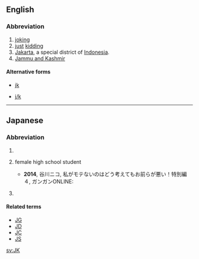 {{also|JK|jk|j/k}}
==English==

===Abbreviation===
{{rfc-header|Abbreviation}}
{{head|en|abbreviation}}

# [[joking]]
# [[just]] [[kidding]]
# [[Jakarta]], a special district of [[Indonesia]].
# [[Jammu and Kashmir]]

====Alternative forms====
* {{sense|joking}} [[jk]]
* {{sense|just kidding}} [[j/k]]

----

==Japanese==

===Abbreviation===
{{rfc-header|Abbreviation}}
{{head|ja|noun}}

# {{abbreviation of|女子高生|tr=[[joshi kōsei]]|lang=ja||[[high]] [[schoolgirl]]}}
# {{abbreviation of|女子高校生|tr=[[joshi kōkōsei]]|lang=ja||[[high school]][[girl]]}} {{gloss|[[]] ([[じょしこうこうせい]])}} female high school student
#* '''2014''', 谷川ニコ, 私がモテないのはどう考えてもお前らが悪い！特別編４, ガンガンONLINE:
#*: {{ja-usex|'''JK'''姉と黒タイツ|'''JK''' ^あね と ^くろ ^タイツ|'''High-School''' Sister and Black Tights}}
# {{abbreviation of|常識的に考えて|tr=[[jōshiki-teki ni kangaete]]|lang=ja}}

====Related terms====
{{sense|high schoolgirl}}
* [[JG]]
* [[JD]]
* [[JC]]
* [[JS]]

[[sv:JK]]